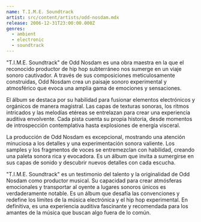 ```yaml
---
name: T.I.M.E. Soundtrack
artist: src/content/artists/odd-nosdam.mdx
release: 2006-12-31T23:00:00.000Z
genres:
  - ambient
  - electronic
  - soundtrack
---
```


"T.I.M.E. Soundtrack" de Odd Nosdam es una obra maestra en la que el reconocido productor de hip hop subterráneo nos sumerge en un viaje sonoro cautivador. A través de sus composiciones meticulosamente construidas, Odd Nosdam crea un paisaje sonoro experimental y atmosférico que evoca una amplia gama de emociones y sensaciones.

El álbum se destaca por su habilidad para fusionar elementos electrónicos y orgánicos de manera magistral. Las capas de texturas sonoras, los ritmos intricados y las melodías etéreas se entrelazan para crear una experiencia auditiva envolvente. Cada pista cuenta su propia historia, desde momentos de introspección contemplativa hasta explosiones de energía visceral.

La producción de Odd Nosdam es excepcional, mostrando una atención minuciosa a los detalles y una experimentación sonora valiente. Los samples y los fragmentos de voces se entremezclan con habilidad, creando una paleta sonora rica y evocadora. Es un álbum que invita a sumergirse en sus capas de sonido y descubrir nuevos detalles con cada escucha.

"T.I.M.E. Soundtrack" es un testimonio del talento y la originalidad de Odd Nosdam como productor musical. Su capacidad para crear atmósferas emocionales y transportar al oyente a lugares sonoros únicos es verdaderamente notable. Es un álbum que desafía las convenciones y redefine los límites de la música electrónica y el hip hop experimental. En definitiva, es una experiencia auditiva fascinante y recomendada para los amantes de la música que buscan algo fuera de lo común.

